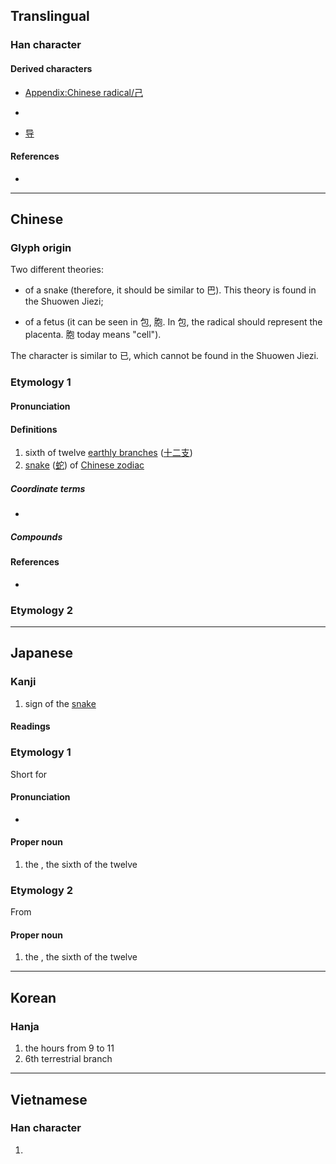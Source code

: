 {{also|己|已}}
{{character info}}
{{character info|⺒}}
==Translingual==
{{stroke order|type=animate}}

===Han character===
{{Han char|rn=49|rad=己|as=00|sn=3|var=2|four=77717|canj=RU|ids=⿺乚コ}}

====Derived characters====
* [[Appendix:Chinese radical/己]]
* {{lang|und|sc=Hani|[[包]]}} {{qualifier|Chinese form}}
* [[导]]

====References====
* {{Han ref|kx=0326.120|dkj=08744|dj=0631.010|hdz=20984.020|uh=5DF3|ud=24051|bh=A478|bd=42104}}

----

==Chinese==
{{zh-forms}}

===Glyph origin===
{{Han etym}}
Two different theories:
* {{liushu|p}} of a snake (therefore, it should be similar to 巴). This theory is found in the Shuowen Jiezi;
* {{liushu|p}} of a fetus (it can be seen in 包, 胞. In 包, the radical should represent the placenta. 胞 today means "cell").
The character is similar to 已, which cannot be found in the Shuowen Jiezi.

===Etymology 1===

====Pronunciation====
{{zh-pron
|m=sì
|c=zi6
|h=
|mn=qz:sǐr/xm:sū/tw,zz:chī
|mn_note=chī - vernacular, sū - literary
|w=3zr
|mc=2
|oc=1,1
|ma=|ma2=
|cat=n
}}

====Definitions====
{{zh-hanzi}}

# sixth of twelve [[earthly branch]]es ([[十二支]])
# [[snake]] ([[蛇]]) of [[W:Chinese zodiac|Chinese zodiac]]

=====Coordinate terms=====
* {{list:earthly branches/zh}}

=====Compounds=====
{{zh-der|巳蛇|巳時|上巳}}

====References====
* {{qualifier|Min Nan}} {{thcwd|210}}

===Etymology 2===
{{zh-see|已|v}}

----

==Japanese==
{{wikipedia|lang=ja}}

===Kanji===
{{ja-kanji|grade=8|rs=己00}}

# sign of the [[snake]]

====Readings====
{{ja-readings
|goon=じ
|kanon=し
|kun=み-
}}

===Etymology 1===
{{ja-kanjitab|み|yomi=k}}
{{wp|lang=ja}}
Short for {{m|ja|蛇|tr=hemi||[[snake]]}}

====Pronunciation====
{{ja-pron|acc=0|y=k|み}}
* {{hmp|ja|sort=み|身|実|子}}

====Proper noun====
{{ja-pos|proper|み}}

# the {{w|Snake (zodiac)|Snake}}, the sixth of the twelve {{w|Earthly Branches}}

===Etymology 2===
{{ja-kanjitab|し|yomi=o}}
From {{der|ja|ltc|巳|tr=zi<sup>X</sup>|sort=し}}

====Proper noun====
{{ja-pos|proper|し}}

# the {{w|Snake (zodiac)|Snake}}, the sixth of the twelve {{w|Earthly Branches}}

{{cln|ja|words with multiple readings}}
{{topics|ja|Earthly branches|sort=み}}

----

==Korean==

===Hanja===
{{ko-hanja|hangeul=사|rv=sa|mr=sa|y=sa}}

# the hours from 9 to 11
# 6th terrestrial branch

----

==Vietnamese==

===Han character===
{{vi-readings|reading=tị|rs=己00}}

# {{rfdef|vi|sort=己00}}

[[Category:CJKV radicals| ]]